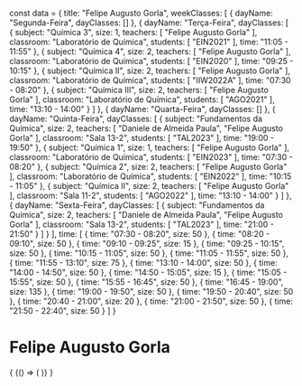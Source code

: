 const data = {
  title: "Felipe Augusto Gorla",
  weekClasses: [
    {
      dayName: "Segunda-Feira",
      dayClasses: []
    },
    {
      dayName: "Terça-Feira",
      dayClasses: [
        {
          subject: "Química 3",
          size: 1,
          teachers: [
            "Felipe Augusto Gorla"
          ],
          classroom: "Laboratório de Química",
          students: [
            "EIN2021"
          ],
          time: "11:05 - 11:55"
        },
        {
          subject: "Química 4",
          size: 2,
          teachers: [
            "Felipe Augusto Gorla"
          ],
          classroom: "Laboratório de Química",
          students: [
            "EIN2020"
          ],
          time: "09:25 - 10:15"
        },
        {
          subject: "Química II",
          size: 2,
          teachers: [
            "Felipe Augusto Gorla"
          ],
          classroom: "Laboratório de Química",
          students: [
            "IIW2022A"
          ],
          time: "07:30 - 08:20"
        },
        {
          subject: "Química III",
          size: 2,
          teachers: [
            "Felipe Augusto Gorla"
          ],
          classroom: "Laboratório de Química",
          students: [
            "AGO2021"
          ],
          time: "13:10 - 14:00"
        }
      ]
    },
    {
      dayName: "Quarta-Feira",
      dayClasses: []
    },
    {
      dayName: "Quinta-Feira",
      dayClasses: [
        {
          subject: "Fundamentos da Química",
          size: 2,
          teachers: [
            "Daniele de Almeida Paula",
            "Felipe Augusto Gorla"
          ],
          classroom: "Sala 13-2",
          students: [
            "TAL2023"
          ],
          time: "19:00 - 19:50"
        },
        {
          subject: "Química 1",
          size: 1,
          teachers: [
            "Felipe Augusto Gorla"
          ],
          classroom: "Laboratório de Química",
          students: [
            "EIN2023"
          ],
          time: "07:30 - 08:20"
        },
        {
          subject: "Química 2",
          size: 2,
          teachers: [
            "Felipe Augusto Gorla"
          ],
          classroom: "Laboratório de Química",
          students: [
            "EIN2022"
          ],
          time: "10:15 - 11:05"
        },
        {
          subject: "Química II",
          size: 2,
          teachers: [
            "Felipe Augusto Gorla"
          ],
          classroom: "Sala 11-2",
          students: [
            "AGO2022"
          ],
          time: "13:10 - 14:00"
        }
      ]
    },
    {
      dayName: "Sexta-Feira",
      dayClasses: [
        {
          subject: "Fundamentos da Química",
          size: 2,
          teachers: [
            "Daniele de Almeida Paula",
            "Felipe Augusto Gorla"
          ],
          classroom: "Sala 13-2",
          students: [
            "TAL2023"
          ],
          time: "21:00 - 21:50"
        }
      ]
    }
  ],
  time: [
    {
      time: "07:30 - 08:20",
      size: 50
    },
    {
      time: "08:20 - 09:10",
      size: 50
    },
    {
      time: "09:10 - 09:25",
      size: 15
    },
    {
      time: "09:25 - 10:15",
      size: 50
    },
    {
      time: "10:15 - 11:05",
      size: 50
    },
    {
      time: "11:05 - 11:55",
      size: 50
    },
    {
      time: "11:55 - 13:10",
      size: 75
    },
    {
      time: "13:10 - 14:00",
      size: 50
    },
    {
      time: "14:00 - 14:50",
      size: 50
    },
    {
      time: "14:50 - 15:05",
      size: 15
    },
    {
      time: "15:05 - 15:55",
      size: 50
    },
    {
      time: "15:55 - 16:45",
      size: 50
    },
    {
      time: "16:45 - 19:00",
      size: 135
    },
    {
      time: "19:00 - 19:50",
      size: 50
    },
    {
      time: "19:50 - 20:40",
      size: 50
    },
    {
      time: "20:40 - 21:00",
      size: 20
    },
    {
      time: "21:00 - 21:50",
      size: 50
    },
    {
      time: "21:50 - 22:40",
      size: 50
    }
  ]
}

# Felipe Augusto Gorla

<div>
  {
    <BrowserOnly>
      {() => (
        <Grid
          title={data.title}
          weekClasses={data.weekClasses}
          time={data.time}
        />
      )}
    </BrowserOnly>
  }
</div>
